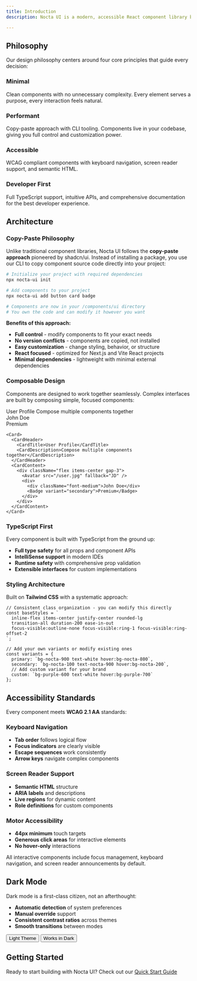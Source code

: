 ```yaml
---
title: Introduction
description: Nocta UI is a modern, accessible React component library built with simplicity, performance, and developer experience at its core. Every component is crafted to be beautiful, functional, and accessible by default.

---
```




## Philosophy

Our design philosophy centers around four core principles that guide every decision:

<div className="grid grid-cols-1 md:grid-cols-2 gap-6 my-8 not-prose">
  <Card className="p-6">
    <div className="flex items-center gap-3 mb-4">
      <div className="w-3 h-3 rounded-full bg-linear-to-b from-nocta-900 to-nocta-700 dark:from-white dark:to-nocta-300" />
      <h3 className="font-semibold text-lg">Minimal</h3>
    </div>
    <p className="text-sm text-nocta-600 dark:text-nocta-400 leading-relaxed">
      Clean components with no unnecessary complexity. Every element serves a purpose, 
      every interaction feels natural.
    </p>
  </Card>
  
  <Card className="p-6">
    <div className="flex items-center gap-3 mb-4">
      <div className="w-3 h-3 rounded-full bg-linear-to-b from-nocta-900 to-nocta-700 dark:from-white dark:to-nocta-300" />
      <h3 className="font-semibold text-lg">Performant</h3>
    </div>
    <p className="text-sm text-nocta-600 dark:text-nocta-400 leading-relaxed">
      Copy-paste approach with CLI tooling. Components live in your codebase, 
      giving you full control and customization power.
    </p>
  </Card>
  
  <Card className="p-6 h-full">
    <div className="flex items-center gap-3 mb-4">
      <div className="w-3 h-3 rounded-full bg-linear-to-b from-nocta-900 to-nocta-700 dark:from-white dark:to-nocta-300" />
      <h3 className="font-semibold text-lg">Accessible</h3>
    </div>
    <p className="text-sm text-nocta-600 dark:text-nocta-400 leading-relaxed">
      WCAG compliant components with keyboard navigation, 
      screen reader support, and semantic HTML.
    </p>
  </Card>
  
  <Card className="p-6">
    <div className="flex items-center gap-3 mb-4">
      <div className="w-3 h-3 rounded-full bg-linear-to-b from-nocta-900 to-nocta-700 dark:from-white dark:to-nocta-300" />
      <h3 className="font-semibold text-lg">Developer First</h3>
    </div>
    <p className="text-sm text-nocta-600 dark:text-nocta-400 leading-relaxed">
      Full TypeScript support, intuitive APIs, and comprehensive documentation 
      for the best developer experience.
    </p>
  </Card>
</div>

## Architecture

### Copy-Paste Philosophy

Unlike traditional component libraries, Nocta UI follows the **copy-paste approach** pioneered by shadcn/ui. Instead of installing a package, you use our CLI to copy component source code directly into your project:

```bash lineNumbers title="Terminal"
# Initialize your project with required dependencies
npx nocta-ui init

# Add components to your project
npx nocta-ui add button card badge

# Components are now in your /components/ui directory
# You own the code and can modify it however you want
```

**Benefits of this approach:**
- **Full control** - modify components to fit your exact needs
- **No version conflicts** - components are copied, not installed
- **Easy customization** - change styling, behavior, or structure
- **React focused** - optimized for Next.js and Vite React projects
- **Minimal dependencies** - lightweight with minimal external dependencies

### Composable Design

Components are designed to work together seamlessly. Complex interfaces are built by composing simple, focused components:

<div className="my-6">
  <Card className="w-md">
    <CardHeader>
      <CardTitle>User Profile</CardTitle>
      <CardDescription>Compose multiple components together</CardDescription>
    </CardHeader>
    <CardContent>
      <div className="flex items-center gap-3">
        <div className="w-10 h-10 bg-nocta-200 dark:bg-nocta-700 rounded-full"></div>
        <div className="space-y-1">
          <div className="font-medium text-sm">John Doe</div>
          <Badge variant="secondary" size="sm">Premium</Badge>
        </div>
      </div>
    </CardContent>
  </Card>
</div>

```tsx lineNumbers title="User Profile Component"
<Card>
  <CardHeader>
    <CardTitle>User Profile</CardTitle>
    <CardDescription>Compose multiple components together</CardDescription>
  </CardHeader>
  <CardContent>
    <div className="flex items-center gap-3">
      <Avatar src="/user.jpg" fallback="JD" />
      <div>
        <div className="font-medium">John Doe</div>
        <Badge variant="secondary">Premium</Badge>
      </div>
    </div>
  </CardContent>
</Card>
```

### TypeScript First

Every component is built with TypeScript from the ground up:

- **Full type safety** for all props and component APIs
- **IntelliSense support** in modern IDEs
- **Runtime safety** with comprehensive prop validation
- **Extensible interfaces** for custom implementations

### Styling Architecture

Built on **Tailwind CSS** with a systematic approach:

```tsx lineNumbers title="Button Component Structure"
// Consistent class organization - you can modify this directly
const baseStyles = `
  inline-flex items-center justify-center rounded-lg
  transition-all duration-200 ease-in-out
  focus-visible:outline-none focus-visible:ring-1 focus-visible:ring-offset-2
`;

// Add your own variants or modify existing ones
const variants = {
  primary: `bg-nocta-900 text-white hover:bg-nocta-800`,
  secondary: `bg-nocta-100 text-nocta-900 hover:bg-nocta-200`,
  // Add custom variant for your brand
  custom: `bg-purple-600 text-white hover:bg-purple-700`
};
```

## Accessibility Standards

Every component meets **WCAG 2.1 AA** standards:

### Keyboard Navigation
- **Tab order** follows logical flow
- **Focus indicators** are clearly visible
- **Escape sequences** work consistently
- **Arrow keys** navigate complex components

### Screen Reader Support
- **Semantic HTML** structure
- **ARIA labels** and descriptions
- **Live regions** for dynamic content
- **Role definitions** for custom components

### Motor Accessibility
- **44px minimum** touch targets
- **Generous click areas** for interactive elements
- **No hover-only** interactions

<Alert>
  <AlertDescription>
    All interactive components include focus management, keyboard navigation, 
    and screen reader announcements by default.
  </AlertDescription>
</Alert>

## Dark Mode

Dark mode is a first-class citizen, not an afterthought:

- **Automatic detection** of system preferences
- **Manual override** support
- **Consistent contrast ratios** across themes
- **Smooth transitions** between modes

<div className="flex gap-4 my-6">
  <Button variant="primary">Light Theme</Button>
  <Button variant="secondary">Works in Dark</Button>
</div>

## Getting Started

Ready to start building with Nocta UI? Check out our [Quick Start Guide](/docs/quick-start)